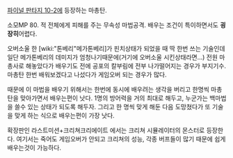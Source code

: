 [[파이널 판타지 10-2]]에 등장하는 마총탄.

소모MP 80. 적 전체에게 피해를 주는 무속성 마법공격.
배우는 조건이 특이하면서도 '''굉장히'''어렵다.

오버소울 한 [wiki:"톤베리"메가톤베리]가 핀치상태가 되었을 때 딱 한번 쓰는 기술인데 일단 메가톤베리의 데미지가 엄청나기때문에(거기에 오버소울 시킨상태라면...) 전원 마총사로 해놓았다가 배우기도 전에 공포의 칼부림에 전부 나가떨어지는 경우가 부지기수.
마총탄 한번 배워보겠다고 나섰다가 게임오버 되는 경우가 많다.

때문에 이 마법을 배우기 위해서는 한번에 동시에 배우려는 생각을 버리고 한명씩 마총탄을 맞아가면서 배우는편이 낫다. 1명의 방어력을 거의 최대로 해두고, 누군가는 백마법을 쓸수 있는 상태가 되도록 해두자. 그리고 한 명씩 맞게 해둔 다음 도망쳤다가 또 기술을 맞게 하는 식으로 배우는편이 가장 낫다.

확장판인 라스트미션+크리쳐크리에이트 에서는 크리쳐 시뮬레이터의 몬스터로 등장한다. 여기서는 죽어도 게임오버가 안되고 크리쳐의 성능, 각종 버프들이 많기 때문에 쉽게 배우는것이 가능하다. 
